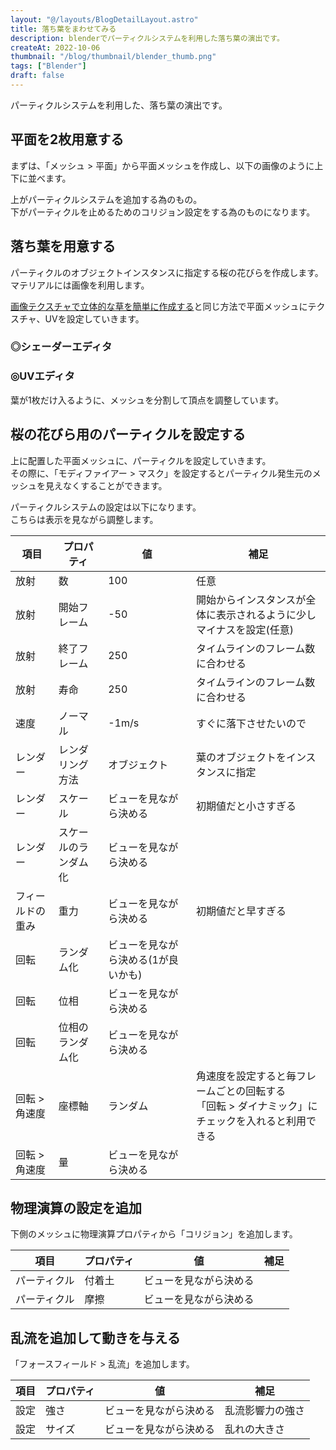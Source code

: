 ```yaml
---
layout: "@/layouts/BlogDetailLayout.astro"
title: 落ち葉をまわせてみる
description: blenderでパーティクルシステムを利用した落ち葉の演出です。
createAt: 2022-10-06
thumbnail: "/blog/thumbnail/blender_thumb.png"
tags: ["Blender"]
draft: false
---
```



パーティクルシステムを利用した、落ち葉の演出です。

## 平面を2枚用意する

まずは、「メッシュ > 平面」から平面メッシュを作成し、以下の画像のように上下に並べます。

上がパーティクルシステムを追加する為のもの。  
下がパーティクルを止めるためのコリジョン設定をする為のものになります。

<CommonImg
  src="blog/images/20221006/01.png"
  alt="平面を2枚用意する"
  client:only="react"
/>

## 落ち葉を用意する

パーティクルのオブジェクトインスタンスに指定する桜の花びらを作成します。
マテリアルには画像を利用します。

[画像テクスチャで立体的な草を簡単に作成する](https://satofaction.net/blog/20221005)と同じ方法で平面メッシュにテクスチャ、UVを設定していきます。

### ◎シェーダーエディタ

<CommonImg
  src="blog/images/20221006/02.png"
  alt="シェーダーエディタ"
  client:only="react"
/>

### ◎UVエディタ

葉が1枚だけ入るように、メッシュを分割して頂点を調整しています。

<CommonImg
  src="blog/images/20221006/03.png"
  alt="UVエディタ"
  client:only="react"
/>

## 桜の花びら用のパーティクルを設定する

上に配置した平面メッシュに、パーティクルを設定していきます。  
その際に、「モディファイアー > マスク」を設定するとパーティクル発生元のメッシュを見えなくすることができます。

<CommonImg
  src="blog/images/20221006/04.png"
  alt="桜の花びら用のパーティクルを設定する"
  client:only="react"
/>

パーティクルシステムの設定は以下になります。  
こちらは表示を見ながら調整します。

| 項目             | プロパティ           | 値                                  | 補足                                                                                                  |
| ---------------- | -------------------- | ----------------------------------- | ----------------------------------------------------------------------------------------------------- |
| 放射             | 数                   | 100                                 | 任意                                                                                                  |
| 放射             | 開始フレーム         | -50                                 | 開始からインスタンスが全体に表示されるように少しマイナスを設定(任意)                                  |
| 放射             | 終了フレーム         | 250                                 | タイムラインのフレーム数に合わせる                                                                    |
| 放射             | 寿命                 | 250                                 | タイムラインのフレーム数に合わせる                                                                    |
| 速度             | ノーマル             | -1m/s                               | すぐに落下させたいので                                                                                |
| レンダー         | レンダリング方法     | オブジェクト                        | 葉のオブジェクトをインスタンスに指定                                                                  |
| レンダー         | スケール             | ビューを見ながら決める              | 初期値だと小さすぎる                                                                                  |
| レンダー         | スケールのランダム化 | ビューを見ながら決める              |                                                                                                       |
| フィールドの重み | 重力                 | ビューを見ながら決める              | 初期値だと早すぎる                                                                                    |
| 回転             | ランダム化           | ビューを見ながら決める(1が良いかも) |                                                                                                       |
| 回転             | 位相                 | ビューを見ながら決める              |                                                                                                       |
| 回転             | 位相のランダム化     | ビューを見ながら決める              |                                                                                                       |
| 回転 > 角速度    | 座標軸               | ランダム                            | 角速度を設定すると毎フレームごとの回転する<br />「回転 > ダイナミック」にチェックを入れると利用できる |
| 回転 > 角速度    | 量                   | ビューを見ながら決める              |                                                                                                       |

## 物理演算の設定を追加

下側のメッシュに物理演算プロパティから「コリジョン」を追加します。

<CommonImg
  src="blog/images/20221006/05.png"
  alt="物理演算の設定を追加"
  client:only="react"
/>

| 項目         | プロパティ | 値                     | 補足 |
| ------------ | ---------- | ---------------------- | ---- |
| パーティクル | 付着土     | ビューを見ながら決める |      |
| パーティクル | 摩擦       | ビューを見ながら決める |      |

## 乱流を追加して動きを与える

「フォースフィールド > 乱流」を追加します。

<CommonImg
  src="blog/images/20221006/06.png"
  alt="乱流を追加して動きを与える"
  client:only="react"
/>

| 項目 | プロパティ | 値                     | 補足             |
| ---- | ---------- | ---------------------- | ---------------- |
| 設定 | 強さ       | ビューを見ながら決める | 乱流影響力の強さ |
| 設定 | サイズ     | ビューを見ながら決める | 乱れの大きさ     |

<CommonImg
  src="blog/images/20221006/07.png"
  alt="乱流を追加して動きを与える"
  client:only="react"
/>
